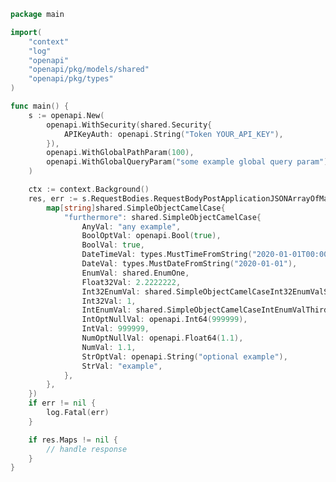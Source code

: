 ```go showLineNumbers copy filename="Request Body Post Application Json Array Of Map Camel Case usage example"
package main

import(
	"context"
	"log"
	"openapi"
	"openapi/pkg/models/shared"
	"openapi/pkg/types"
)

func main() {
    s := openapi.New(
        openapi.WithSecurity(shared.Security{
            APIKeyAuth: openapi.String("Token YOUR_API_KEY"),
        }),
        openapi.WithGlobalPathParam(100),
        openapi.WithGlobalQueryParam("some example global query param"),
    )

    ctx := context.Background()
    res, err := s.RequestBodies.RequestBodyPostApplicationJSONArrayOfMapCamelCase(ctx, []map[string]shared.SimpleObjectCamelCase{
        map[string]shared.SimpleObjectCamelCase{
            "furthermore": shared.SimpleObjectCamelCase{
                AnyVal: "any example",
                BoolOptVal: openapi.Bool(true),
                BoolVal: true,
                DateTimeVal: types.MustTimeFromString("2020-01-01T00:00:00Z"),
                DateVal: types.MustDateFromString("2020-01-01"),
                EnumVal: shared.EnumOne,
                Float32Val: 2.2222222,
                Int32EnumVal: shared.SimpleObjectCamelCaseInt32EnumValSixtyNine,
                Int32Val: 1,
                IntEnumVal: shared.SimpleObjectCamelCaseIntEnumValThird,
                IntOptNullVal: openapi.Int64(999999),
                IntVal: 999999,
                NumOptNullVal: openapi.Float64(1.1),
                NumVal: 1.1,
                StrOptVal: openapi.String("optional example"),
                StrVal: "example",
            },
        },
    })
    if err != nil {
        log.Fatal(err)
    }

    if res.Maps != nil {
        // handle response
    }
}
```
